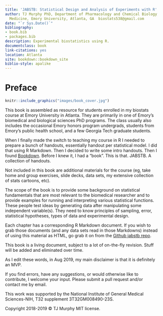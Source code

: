 ```yaml
--- 
title: 'JABSTB: Statistical Design and Analysis of Experiments with R'
author: TJ Murphy PhD, Department of Pharmacology and Chemical Biology, School of
  Medicine, Emory University, Atlanta, GA  biostats538@gmail.com
date: "`r Sys.Date()`"
bibliography:
- book.bib
- packages.bib
description: Experimental biostatistics using R.
documentclass: book
link-citations: yes
location: Atlanta
site: bookdown::bookdown_site
biblio-style: apalike
---
```

# Preface {-}

```r
knitr::include_graphics("images/book_cover.jpg")
```

This book is assembled as resource for students enrolled in my biostats course at Emory University in Atlanta. They are primarily in one of Emory's biomedical and biological sciences PhD programs. The class usually also includes the occasional Emory honors program undergrads, students from Emory's public health school, and a few Georgia Tech graduate students.

When I finally made the switch to teaching my course in R I needed to prepare a bunch of handouts, essentially handout per statistical model. I did that using R Markdown. Then I decided to write some intro handouts. Then I found [Bookdown](https://bookdown.org/yihui/bookdown/). Before I knew it, I had a "book". This is that. JABSTB. A collection of handouts.

Not included in this book are additional materials for the course (eg, take home and group exercises, slide decks, data sets, my extensive collection of stats cartoons, etc). 

The scope of the book is to provide some background on statistical fundamentals that are most relevant to the biomedical researcher and to provide examples for running and interpreting various statistical functions. These people test ideas by generating data after manipulating some independent variable(s). They need to know principles of sampling, error, statistical hypotheses, types of data and experimental design. 

Each chapter has a corresponding R Markdown document. If you wish to grab those documents (and any data sets read in those Markdowns) instead of using this material as HTML, go grab it on from the [Github jabstb repo](https://github.com/TJMurphy/jabstb). 

This book is a living document, subject to a lot of on-the-fly revision. Stuff will be added and eliminated over time.

As I edit these words, in Aug 2019, my main disclaimer is that it is definitely an MVP. 

If you find errors, have any suggestions, or would otherwise like to contribute, I welcome your input. Please submit a pull request and/or contact me by email. 

This work was supported by the National Institute of General Medical Sciences-NIH, T32 supplement 3T32GM008490-23S.

Copyright 2018-2019 © TJ Murphy  MIT license.

